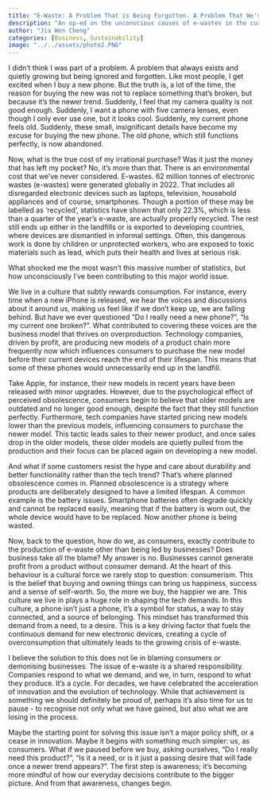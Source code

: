 ```yaml
---
title: "E-Waste: A Problem That is Being Forgotten. A Problem That We've All Contributed To"
description: "An op-ed on the unconscious causes of e-wastes in the current century."
author: "Jia Wen Cheng"
categories: [Business, Sustainability]
image: "../../assets/photo2.PNG"
---
```




I didn’t think I was part of a problem. A problem that always exists and quietly growing but being ignored and forgotten. Like most people, I get excited when I buy a new phone. But the truth is, a lot of the time, the reason for buying the new was not to replace something that’s broken, but because it’s the newer trend. Suddenly, I feel that my camera quality is not good enough. Suddenly, I want a phone with five camera lenses, even though I only ever use one, but it looks cool. Suddenly, my current phone feels old. Suddenly, these small, insignificant details have become my excuse for buying the new phone. The old phone, which still functions perfectly, is now abandoned. 


Now, what is the true cost of my irrational purchase? Was it just the money that has left my pocket? No, it’s more than that. There is an environmental cost that we’ve never considered. E-wastes. 62 million tonnes of electronic wastes (e-wastes) were generated globally in 2022. That includes all disregarded electronic devices such as laptops, television, household appliances and of course, smartphones. Though a portion of these may be labelled as ‘recycled’, statistics have shown that only 22.3%, which is less than a quarter of the year’s e-waste, are actually properly recycled. The rest still ends up either in the landfills or is exported to developing countries, where devices are dismantled in informal settings. Often, this dangerous work is done by children or unprotected workers, who are exposed to toxic materials such as lead, which puts their health and lives at serious risk.


What shocked me the most wasn’t this massive number of statistics, but how unconsciously I’ve been contributing to this major world issue.


We live in a culture that subtly rewards consumption. For instance, every time when a new iPhone is released, we hear the voices and discussions about it around us, making us feel like if we don’t keep up, we are falling behind. But have we ever questioned “Do I really need a new phone?”, “Is my current one broken?”. What contributed to covering these voices are the business model that thrives on overproduction. Technology companies, driven by profit, are producing new models of a product chain more frequently now which influences consumers to purchase the new model before their current devices reach the end of their lifespan. This means that some of these phones would unnecessarily end up in the landfill. 

Take Apple, for instance, their new models in recent years have been released with minor upgrades. However, due to the psychological effect of perceived obsolescence, consumers begin to believe that older models are outdated and no longer good enough, despite the fact that they still function perfectly. Furthermore, tech companies have started pricing new models lower than the previous models, influencing consumers to purchase the newer model. This tactic leads sales to their newer product, and once sales drop in the older models, these older models are quietly pulled from the production and their focus can be placed again on developing a new model.


And what if some customers resist the hype and care about durability and better functionality rather than the tech trend? That’s where planned obsolescence comes in. Planned obsolescence is a strategy where products are deliberately designed to have a limited lifespan. A common example is the battery issues. Smartphone batteries often degrade quickly and cannot be replaced easily, meaning that if the battery is worn out, the whole device would have to be replaced. Now another phone is being wasted.


Now, back to the question, how do we, as consumers, exactly contribute to the production of e-waste other than being led by businesses? Does business take all the blame? My answer is no. Businesses cannot generate profit from a product without consumer demand. At the heart of this behaviour is a cultural force we rarely stop to question: consumerism. This is the belief that buying and owning things can bring us happiness, success and a sense of self-worth. So, the more we buy, the happier we are. This culture we live in plays a huge role in shaping the tech demands. In this culture, a phone isn’t just a phone, it’s a symbol for status, a way to stay connected, and a source of belonging. This mindset has transformed this demand from a need, to a desire. This is a key driving factor that fuels the continuous demand for new electronic devices, creating a cycle of overconsumption that ultimately leads to the growing crisis of e-waste.


I believe the solution to this does not lie in blaming consumers or demonising businesses. The issue of e-waste is a shared responsibility. Companies respond to what we demand, and we, in turn, respond to what they produce. It’s a cycle. For decades, we have celebrated the acceleration of innovation and the evolution of technology. While that achievement is something we should definitely be proud of, perhaps it’s also time for us to pause - to recognise not only what we have gained, but also what we are losing in the process.


Maybe the starting point for solving this issue isn’t a major policy shift, or a cease in innovation. Maybe it begins with something much simpler: us, as consumers. What if we paused before we buy, asking ourselves, “Do I really need this product?”, “Is it a need, or is it just a passing desire that will fade once a newer trend appears?”. The first step is awareness; it’s becoming more mindful of how our everyday decisions contribute to the bigger picture. And from that awareness, changes begin.
